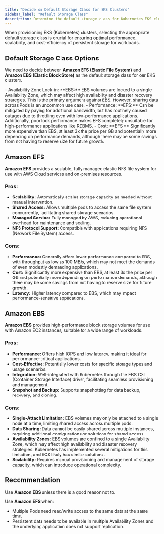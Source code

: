 ```yaml
---
title: "Decide on Default Storage Class for EKS Clusters"
sidebar_label: "Default Storage Class"
description: Determine the default storage class for Kubernetes EKS clusters
---
```


<Intro>
When provisioning EKS (Kubernetes) clusters, selecting the appropriate default storage class is crucial for ensuring optimal performance, scalability, and cost-efficiency of persistent storage for workloads.
</Intro>

## Default Storage Class Options

We need to decide between **Amazon EFS (Elastic File System)** and **Amazon EBS (Elastic Block Store)** as the default storage class for our EKS clusters.

<KeyPoints>
- Availability Zone Lock-in: **EBS:** EBS volumes are locked to a single Availability Zone, which may affect high availability and disaster recovery strategies. This is the primary argument against EBS. However, sharing data across Pods is an uncommon use case.
- Performance: **EFS:** Can be mitigated by paying for additional bandwidth, but has routinely caused outages due to throttling even with low-performance applications. Additionally, poor lock performance makes EFS completely unsuitable for high-performance applications like RDBMS.
- Cost: **EFS:** Significantly more expensive than EBS, at least 3x the price per GB and potentially more depending on performance demands, although there may be some savings from not having to reserve size for future growth.
</KeyPoints>

## Amazon EFS

**Amazon EFS** provides a scalable, fully managed elastic NFS file system for use with AWS Cloud services and on-premises resources.

### Pros:
- **Scalability:** Automatically scales storage capacity as needed without manual intervention.
- **Shared Access:** Allows multiple pods to access the same file system concurrently, facilitating shared storage scenarios.
- **Managed Service:** Fully managed by AWS, reducing operational overhead for maintenance and scaling.
- **NFS Protocol Support:** Compatible with applications requiring NFS (Network File System) access.

### Cons:
- **Performance:** Generally offers lower performance compared to EBS, with throughput as low as 100 MB/s, which may not meet the demands of even modestly demanding applications.
- **Cost:** Significantly more expensive than EBS, at least 3x the price per GB and potentially more depending on performance demands, although there may be some savings from not having to reserve size for future growth.
- **Latency:** Higher latency compared to EBS, which may impact performance-sensitive applications.

## Amazon EBS

**Amazon EBS** provides high-performance block storage volumes for use with Amazon EC2 instances, suitable for a wide range of workloads.

### Pros:
- **Performance:** Offers high IOPS and low latency, making it ideal for performance-critical applications.
- **Cost-Effective:** Potentially lower costs for specific storage types and usage scenarios.
- **Integration:** Well-integrated with Kubernetes through the EBS CSI (Container Storage Interface) driver, facilitating seamless provisioning and management.
- **Snapshot and Backup:** Supports snapshotting for data backup, recovery, and cloning.

### Cons:
- **Single-Attach Limitation:** EBS volumes may only be attached to a single node at a time, limiting shared access across multiple pods.
- **Data Sharing:** Data cannot be easily shared across multiple instances, requiring additional configurations or solutions for shared access.
- **Availability Zones:** EBS volumes are confined to a single Availability Zone, which may affect high availability and disaster recovery strategies. Kubernetes has implemented several mitigations for this limitation, and ECS likely has similar solutions.
- **Scalability:** Requires manual provisioning and management of storage capacity, which can introduce operational complexity.

## Recommendation

Use **Amazon EBS** unless there is a good reason not to.

Use **Amazon EFS** when:

- Multiple Pods need read/write access to the same data at the same time.
- Persistent data needs to be available in multiple Availability Zones and the underlying application does not support replication.
